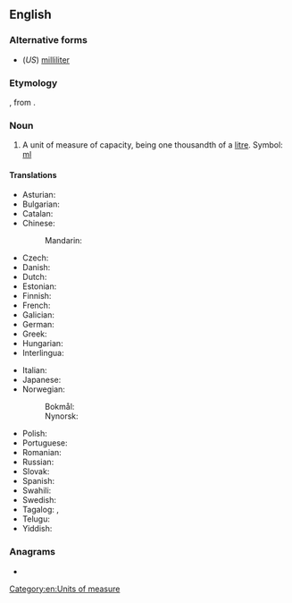 {{also|mil·lilitre}}
==English==

===Alternative forms===
* (''US'') [[milliliter]]

===Etymology===
{{prefix|en|milli|litre}}, from {{etyl|fr|en}}.

===Noun===
{{en-noun}}

# {{lb|en|British spelling}} A unit of measure of capacity, being one thousandth of a [[litre]]. Symbol: [[ml]]

====Translations====
{{trans-top|a unit of volume}}
* Asturian: {{t|ast|milillitru|m}}
* Bulgarian: {{t+|bg|милилитър|m}}
* Catalan: {{t|ca|mil·lilitre|m}}
* Chinese:
*: Mandarin: {{t+|cmn|毫升|tr=háoshēng|sc=Hani}}
* Czech: {{t+|cs|mililitr|m}}
* Danish: {{t|da|milliliter|c}}
* Dutch: {{t+|nl|milliliter}}
* Estonian: {{t|et|milliliiter}}
* Finnish: {{t|fi|millilitra}}
* French: {{t+|fr|millilitre|m}}
* Galician: {{t+|gl|mililitro|m}}
* German: {{t+|de|Milliliter|m}}
* Greek: {{t+|el|χιλιοστόλιτρο|n}}
* Hungarian: {{t+|hu|milliliter}}
* Interlingua: {{t|ia|mililitro}}
{{trans-mid}}
* Italian: {{t+|it|millilitro|m}}
* Japanese: {{t+|ja|ミリリットル|tr=miririttoru}}
* Norwegian:
*: Bokmål: {{t|nb|milliliter|m}}
*: Nynorsk: {{t|nn|milliliter|m}}
* Polish: {{t+|pl|mililitr|m}}
* Portuguese: {{t+|pt|mililitro|m}}
* Romanian: {{t+|ro|mililitru|m}}
* Russian: {{t+|ru|миллили́тр|m}}
* Slovak: {{t|sk|mililiter|m}}
* Spanish: {{t+|es|mililitro|m}}
* Swahili: {{t|sw|mililita}}
* Swedish: {{t+|sv|milliliter|c}}
* Tagalog: {{t|tl|kalibolitro}}, {{t|tl|mililitro}}
* Telugu: {{t|te|మిల్లీలీటరు}}
* Yiddish: {{t|yi|מיליליטער|m}}
{{trans-bottom}}

===Anagrams===
* {{anagrams|en|a=eiiilllmrt|milliliter}}

[[Category:en:Units of measure]]